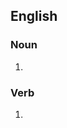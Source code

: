 ==English==

===Noun===
{{head|en|noun form}}

# {{plural of|en|scrooge}}

===Verb===
{{head|en|verb form}}

# {{en-third-person singular of|scrooge}}
